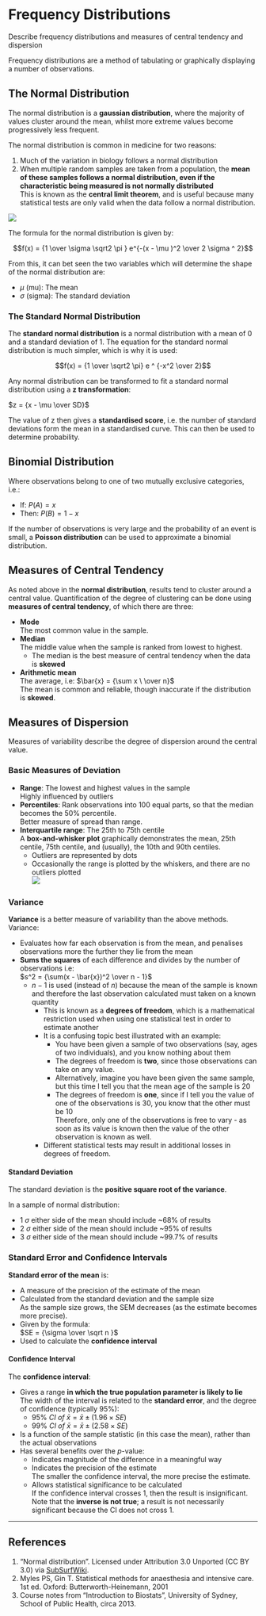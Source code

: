 # Frequency Distributions

:::dual
Describe frequency distributions and measures of central tendency and dispersion
:::

Frequency distributions are a method of tabulating or graphically displaying a number of observations.

## The Normal Distribution

The normal distribution is a **gaussian distribution**, where the majority of values cluster around the mean, whilst more extreme values become progressively less frequent.

The normal distribution is common in medicine for two reasons:

1. Much of the variation in biology follows a normal distribution
2. When multiple random samples are taken from a population, the **mean of these samples follows a normal distribution, even if the characteristic being measured is not normally distributed**\
This is known as the **central limit theorem**, and is useful because many statistical tests are only valid when the data follow a normal distribution.

<img src="/resources/normaldist.svg">


The formula for the normal distribution is given by:

$$f(x) = {1 \over \sigma \sqrt2 \pi } e^{-(x - \mu )^2 \over 2 \sigma ^ 2}$$

From this, it can bet seen the two variables which will determine the shape of the normal distribution are:

* $\mu$ (mu): The mean
* $\sigma$ (sigma): The standard deviation

### The Standard Normal Distribution

The **standard normal distribution** is a normal distribution with a mean of 0 and a standard deviation of 1. The equation for the standard normal distribution is much simpler, which is why it is used:

$$f(x) = {1 \over \sqrt2 \pi} e ^ {-x^2 \over 2}$$

Any normal distribution can be transformed to fit a standard normal distribution using a **z transformation**:

$z = {x - \mu \over SD}$

The value of z then gives a **standardised score**, i.e. the number of standard deviations form the mean in a standardised curve. This can then be used to determine probability.


## Binomial Distribution

Where observations belong to one of two mutually exclusive categories, i.e.:\

* If: $P(A) = x$
* Then: $P(B) = 1 - x$

If the number of observations is very large and the probability of an event is small, a **Poisson distribution** can be used to approximate a binomial distribution.

## Measures of Central Tendency

As noted above in the **normal distribution**, results tend to cluster around a central value. Quantification of the degree of clustering can be done using **measures of central tendency**, of which there are three:

* **Mode**\
The most common value in the sample.
* **Median**\
The middle value when the sample is ranked from lowest to highest.
  * The median is the best measure of central tendency when the data is **skewed**
* **Arithmetic mean**\
The average, i.e: $\bar{x} = {\sum x \ \over n}$\
The mean is common and reliable, though inaccurate if the distribution is **skewed**.

## Measures of Dispersion

Measures of variability describe the degree of dispersion around the central value.

### Basic Measures of Deviation

* **Range**: The lowest and highest values in the sample\
  Highly influenced by outliers
* **Percentiles**: Rank observations into 100 equal parts, so that the median becomes the 50% percentile.\
  Better measure of spread than range.
* **Interquartile range**: The 25th to 75th centile\
  A **box-and-whisker plot** graphically demonstrates the mean, 25th centile, 75th centile, and (usually), the 10th and 90th centiles.
    * Outliers are represented by dots
    * Occasionally the range is plotted by the whiskers, and there are no outliers plotted
  \
<img src="/resources/boxplot.svg">


### Variance

**Variance** is a better measure of variability than the above methods. Variance:

* Evaluates how far each observation is from the mean, and penalises observations more the further they lie from the mean
* **Sums the squares** of each difference and divides by the number of observations i.e:\
$s^2 = {\sum(x - \bar{x})^2 \over n - 1}$
  * $n-1$ is used (instead of $n$) because the mean of the sample is known and therefore the last observation calculated must taken on a known quantity\
    * This is known as a **degrees of freedom**, which is a mathematical restriction used when using one statistical test in order to estimate another
    * It is a confusing topic best illustrated with an example:
      * You have been given a sample of two observations (say, ages of two individuals), and you know nothing about them
      * The degrees of freedom is **two**, since those observations can take on any value.
      * Alternatively, imagine you have been given the same sample, but this time I tell you that the mean age of the sample is 20
      * The degrees of freedom is **one**, since if I tell you the value of one of the observations is 30, you know that the other must be 10\
      Therefore, only one of the observations is free to vary - as soon as its value is known then the value of the other observation is known as well.
    * Different statistical tests may result in additional losses in degrees of freedom.

#### Standard Deviation

The standard deviation is the **positive square root of the variance**.

In a sample of normal distribution:

* 1 $\sigma$ either side of the mean should include ~68% of results
* 2 $\sigma$ either side of the mean should include ~95% of results
* 3 $\sigma$ either side of the mean should include ~99.7% of results


### Standard Error and Confidence Intervals

**Standard error of the mean** is:

* A measure of the precision of the estimate of the mean
* Calculated from the standard deviation and the sample size\
As the sample size grows, the SEM decreases (as the estimate becomes more precise).
* Given by the formula:\
$SE = {\sigma \over \sqrt n }$
* Used to calculate the **confidence interval**

#### Confidence Interval

The **confidence interval**:

* Gives a range **in which the true population parameter is likely to lie**\
The width of the interval is related to the **standard error**, and the degree of confidence (typically 95%):
  * $95 \% \ CI \ of \  \bar{x} = \bar{x} \pm (1.96 \times  SE)$
  * $99 \% \ CI \ of \  \bar{x} = \bar{x} \pm (2.58 \times SE)$
* Is a function of the sample statistic (in this case the mean), rather than the actual observations
* Has several benefits over the *p*-value:
  * Indicates magnitude of the difference in a meaningful way
  * Indicates the precision of the estimate\
  The smaller the confidence interval, the more precise the estimate.
  * Allows statistical significance to be calculated\
  If the confidence interval crosses 1, then the result is insignificant. Note that the **inverse is not true**; a result is not necessarily significant because the CI does not cross 1.

---

## References

1. "Normal distribution". Licensed under Attribution 3.0 Unported (CC BY 3.0) via [SubSurfWiki](http://subsurfwiki.org/mediawiki/index.php?title=File:Normal_distribution.svg&page=1). 
2. Myles PS, Gin T. Statistical methods for anaesthesia and intensive care. 1st ed. Oxford: Butterworth-Heinemann, 2001
3. Course notes from "Introduction to Biostats", University of Sydney, School of Public Health, circa 2013.